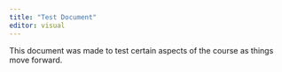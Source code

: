 ```yaml
---
title: "Test Document"
editor: visual
---
```


This document was made to test certain aspects of the course as things move forward. 